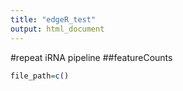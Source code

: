 ```yaml
---
title: "edgeR_test"
output: html_document
---
```

#repeat iRNA pipeline
##featureCounts
```r
file_path=c()
```

